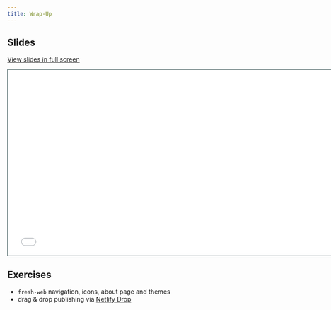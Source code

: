 ```yaml
---
title: Wrap-Up
---
```


## Slides

[View slides in full screen](slides.html)

```{=html}
<iframe class="slide-deck" src="slides.html" height="420" width="747" style="border: 1px solid #123233;"></iframe>
```

## Exercises

- `fresh-web` navigation, icons, about page and themes
- drag & drop publishing via [Netlify Drop](https://app.netlify.com/drop)